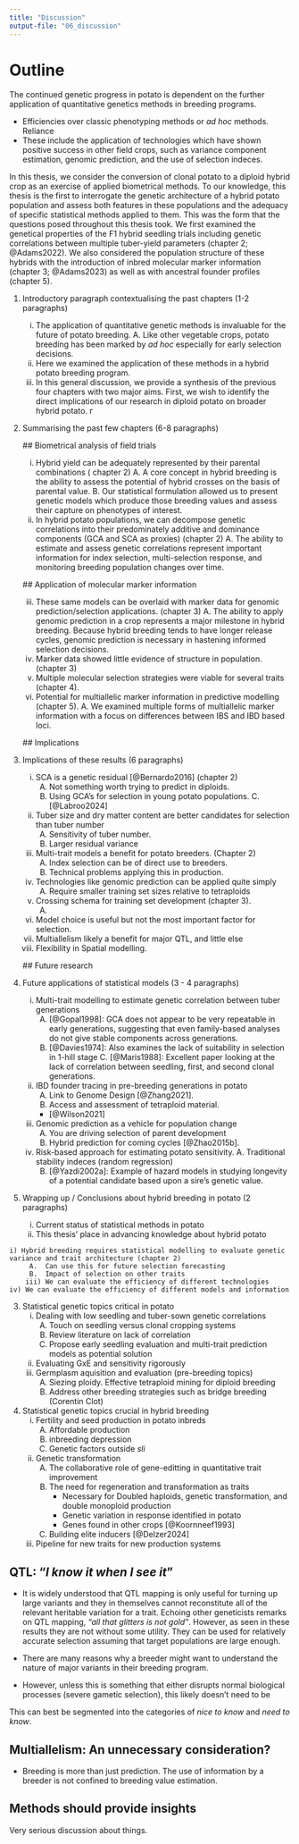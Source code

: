 ```yaml
---
title: "Discussion"
output-file: "06_discussion"
---
```


# Outline

The continued genetic progress in potato is dependent on the further application of quantitative genetics methods in breeding programs.

* Efficiencies over classic phenotyping methods or _ad hoc_ methods. Reliance
* These include the application of technologies which have shown positive success in other field crops, such as variance component estimation, genomic prediction, and the use of selection indeces.

In this thesis, we consider the conversion of clonal potato to a diploid hybrid crop as an exercise of applied biometrical methods. To our knowledge, this thesis is the first to interrogate the genetic architecture of a hybrid potato population and assess both features in these populations and the adequacy of specific statistical methods applied to them. This was the form that the questions posed throughout this thesis took. We first examined the genetical properties of the F1 hybrid seedling trials including genetic correlations between multiple tuber-yield parameters (chapter 2; @Adams2022). We also considered the population structure of these hybrids with the introduction of inbred molecular marker information (chapter 3; @Adams2023) as well as with ancestral founder profiles (chapter 5).

1. Introductory paragraph contextualising the past chapters (1-2 paragraphs)
    i) The application of quantitative genetic methods is invaluable for the future of potato breeding.
         A. Like other vegetable crops, potato breeding has been marked by _ad hoc_ especially for early selection decisions.
    ii) Here we examined the application of these methods in a hybrid potato breeding program.
    iii) In this general discussion, we provide a synthesis of the previous four chapters with two major aims. First, we wish to identify the direct implications of our research in diploid potato on broader hybrid potato.
г
2. Summarising the past few chapters (6-8 paragraphs)

    ## Biometrical analysis of field trials

    i) Hybrid yield can be adequately represented by their parental combinations ( chapter 2)
         A. A core concept in hybrid breeding is the ability to assess the potential of hybrid crosses on the basis of parental value.
         B. Our statistical formulation allowed us to present genetic models which produce those breeding values and assess their capture on phenotypes of interest.
    ii) In hybrid potato populations, we can decompose genetic correlations into their predominately additive and dominance components (GCA and SCA as proxies) (chapter 2)
         A. The ability to estimate and assess genetic correlations represent important information for index selection, multi-selection response, and monitoring breeding population changes over time.

    ## Application of molecular marker information

    iii) These same models can be overlaid with marker data for genomic prediction/selection applications. (chapter 3)
         A. The ability to apply genomic prediction in a crop represents a major milestone in hybrid breeding. Because hybrid breeding tends to have longer release cycles, genomic prediction is necessary in hastening informed selection decisions.
    iv) Marker data showed little evidence of structure in population. (chapter 3)
    v) Multiple molecular selection strategies were viable for several traits (chapter 4).
    vi) Potential for multiallelic marker information in predictive modelling (chapter 5).
         A. We examined multiple forms of multiallelic marker information with a focus on differences between IBS and IBD based loci.

    ## Implications

3. Implications of these results (6 paragraphs)
    i) SCA is a genetic residual [@Bernardo2016] (chapter 2)
         A.  Not something worth trying to predict in diploids.
         B.  Using GCA's for selection in young potato populations.
         C. [@Labroo2024]
    ii) Tuber size and dry matter content are better candidates for selection than tuber number
         A.  Sensitivity of tuber number.
         B.  Larger residual variance
    iii) Multi-trait models a benefit for potato breeders. (Chapter 2)
         A.  Index selection can be of direct use to breeders.
         B.  Technical problems applying this in production.
    iv) Technologies like genomic prediction can be applied quite simply
         A.  Require smaller training set sizes relative to tetraploids
    v) Crossing schema for training set development (chapter 3).
         A.
    vi) Model choice is useful but not the most important factor for selection.
    vii) Multiallelism likely a benefit for major QTL, and little else
    viii) Flexibility in Spatial modelling.

    ## Future research

4. Future applications of statistical models (3 - 4 paragraphs)
    i) Multi-trait modelling to estimate genetic correlation between tuber generations
         A.  [@Gopal1998]: GCA does not appear to be very repeatable in early generations, suggesting that even family-based analyses do not give stable components across generations.
         B.  [@Davies1974]: Also examines the lack of suitability in selection in 1-hill stage
         C. [@Maris1988]: Excellent paper looking at the lack of correlation between seedling, first, and second clonal generations.
    ii) IBD founder tracing in pre-breeding generations in potato
         A.  Link to Genome Design [@Zhang2021].
         B.  Access and assessment of tetraploid material.
          - [@Wilson2021]
    iii) Genomic prediction as a vehicle for population change
         A.  You are driving selection of parent development
         B.  Hybrid prediction for coming cycles [@Zhao2015b].
    iv) Risk-based approach for estimating potato sensitivity.
         A. Traditional stability indeces (random regression)
         B.  [@Yazdi2002a]: Example of hazard models in studying longevity of a potential candidate based upon a sire's genetic value.

5. Wrapping up / Conclusions about hybrid breeding in potato  (2 paragraphs)
   i) Current status of statistical methods in potato
   ii) This thesis' place in advancing knowledge about hybrid potato

::: {.content-hidden}
    i) Hybrid breeding requires statistical modelling to evaluate genetic variance and trait architecture (chapter 2)
         A.  Can use this for future selection forecasting
         B.  Impact of selection on other traits
        iii) We can evaluate the efficiency of different technologies 
    iv) We can evaluate the efficiency of different models and information

3. Statistical genetic topics critical in potato
    i) Dealing with low seedling and tuber-sown genetic correlations
         A.  Touch on seedling versus clonal cropping systems 
         B.  Review literature on lack of correlation 
         C.  Propose early seedling evaluation and multi-trait prediction models as potential solution
    ii) Evaluating GxE and sensitivity rigorously
    iii) Germplasm aquisition and evaluation (pre-breeding topics)
         A.  Siezing ploidy. Effective tetraploid mining for diploid breeding
         B.  Address other breeding strategies such as bridge breeding (Corentin Clot)

4. Statistical genetic topics crucial in hybrid breeding 
    i) Fertility and seed production in potato inbreds
         A.  Affordable production
         B.  inbreeding depression
         C.  Genetic factors outside _sli_
    ii) Genetic transformation
         A.  The collaborative role of gene-editting in quantitative trait improvement
         B.  The need for regeneration and transformation as traits 
              - Necessary for Doubled haploids, genetic transformation, and double monoploid production 
              - Genetic variation in response identified in potato 
              - Genes found in other crops [@Koornneef1993]
         C.  Building elite inducers [@Delzer2024]
    iii) Pipeline for new traits for new production systems



## QTL: "_I know it when I see it_"

* It is widely understood that QTL mapping is only useful for turning up large variants and they in themselves cannot reconstitute all of the relevant heritable variation for a trait. Echoing other geneticists remarks on QTL mapping, _"all that glitters is not gold"_. However, as seen in these results they are not without some utility. They can be used for relatively accurate selection assuming that target populations are large enough.


* There are many reasons why a breeder might want to understand the nature of major variants in their breeding program.

* However, unless this is something that either disrupts normal biological processes (severe gametic selection), this likely doesn't need to be 

This can best be segmented into the categories of _nice to know_ and _need to know_. 

## Multiallelism: An unnecessary consideration?

- Breeding is more than just prediction. The use of information by a breeder is not confined to breeding value estimation. 

## Methods should provide insights

Very serious discussion about things.

:::
